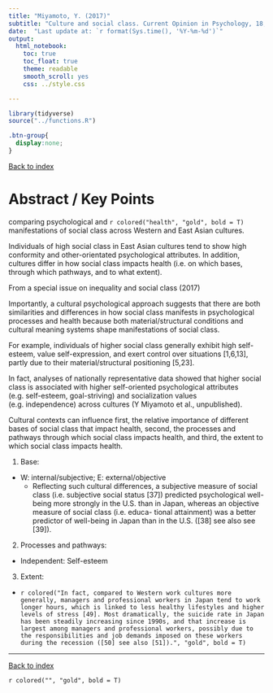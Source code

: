 ```yaml
---
title: "Miyamoto, Y. (2017)"
subtitle: "Culture and social class. Current Opinion in Psychology, 18, 67–72. https://doi.org/10.1016/j.copsyc.2017.07.042"
date:  "Last update at: `r format(Sys.time(), '%Y-%m-%d')`"
output: 
  html_notebook:
    toc: true
    toc_float: true
    theme: readable
    smooth_scroll: yes
    css: ../style.css

---
```


```r
library(tidyverse)
source("../functions.R")
```

```css
.btn-group{
  display:none;
}
```

[Back to index](../index.nb.html)

# Abstract / Key Points

comparing psychological and `r colored("health", "gold", bold = T)` manifestations of social class across Western and East Asian cultures.

Individuals of high social class in East Asian cultures tend to show high conformity and other-orientated psychological attributes. In addition, cultures differ in how social class impacts health (i.e. on which bases, through which pathways, and to what extent).


From a special issue on inequality and social class (2017)

Importantly, a cultural psychological approach suggests that there are both similarities and differences in how social class manifests in psychological processes and health because both material/structural conditions and cultural meaning systems shape manifestations of social class.

For example, individuals of higher social class generally exhibit high self-esteem, value self-expression, and exert control over situations [1,6,13], partly due to their material/structural positioning [5,23]. 

In fact, analyses of nationally representative data showed that higher social class is associated with higher self-oriented psychological attributes (e.g. self-esteem, goal-striving) and socialization values (e.g. independence) across cultures (Y Miyamoto et al., unpublished).

Cultural contexts can influence first, the relative importance of different bases of social class that impact health, second, the processes and pathways through which social class impacts health, and third, the extent to which social class impacts health.

1. Base: 

  - W: internal/subjective; E: external/objective 
    - Reflecting such cultural differences, a subjective measure of social class (i.e. subjective social status [37]) predicted psychological well-being more strongly in the U.S. than in Japan, whereas an objective measure of social class (i.e. educa- tional attainment) was a better predictor of well-being in Japan than in the U.S. ([38] see also see [39]).

2. Processes and pathways: 

  - Independent: Self-esteem 

3. Extent:
  
  - `r colored("In fact, compared to Western work cultures more generally, managers and professional workers in Japan tend to work longer hours, which is linked to less healthy lifestyles and higher levels of stress [49]. Most dramatically, the suicide rate in Japan has been steadily increasing since 1990s, and that increase is largest among managers and professional workers, possibly due to the responsibilities and job demands imposed on these workers during the recession ([50] see also [51]).", "gold", bold = T)`




-----
[Back to index](../index.nb.html)


`r colored("", "gold", bold = T)`















  

